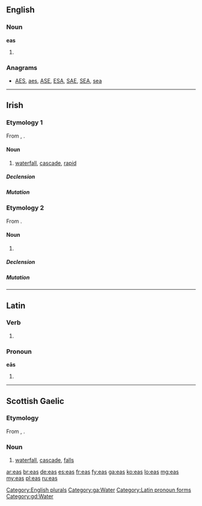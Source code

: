 {{also|EAS}}
==English==

===Noun===
'''eas'''

# {{plural of|ea}}

===Anagrams===
* [[AES#English|AES]], [[aes#English|aes]], [[ASE#English|ASE]], [[ESA#English|ESA]], [[SAE#English|SAE]], [[SEA#English|SEA]], [[sea#English|sea]]

[[Category:English plurals]]

----

==Irish==

===Etymology 1===
From {{etyl|sga|ga}} {{term|es|lang=sga}}, {{term|ess||cataract, rapid, rapidly flowing stream|lang=sga}}.

====Noun====
{{head|ga|noun|g=m}}

# [[waterfall]], [[cascade]], [[rapid]]

=====Declension=====
{{ga-noun-m3|e|as|asa|asanna}}

=====Mutation=====
{{ga mut vowel}}

===Etymology 2===
From {{etyl|sga|ga}} {{term|es||stoat, weasel|lang=sga}}.

====Noun====
{{head|ga|noun|g=m}}

# {{alternative form of|easóg|lang=ga}}

=====Declension=====
{{ga-noun-f-irreg|e|as|asa|asa|as}}

=====Mutation=====
{{ga mut vowel}}

[[Category:ga:Water]]

----

==Latin==

===Verb===
{{la-verb-form|eās}}

# {{conjugation of|eo|eō|2|s|pres|act|sub}}

===Pronoun===
'''eās'''

# {{inflection of|is|is|acc|f|p|lang=la}}

[[Category:Latin pronoun forms]]

----

==Scottish Gaelic==

===Etymology===
From {{etyl|sga|gd}} {{term|es|lang=sga}}, {{term|ess||cataract, rapid, rapidly flowing stream|lang=sga}}.

===Noun===
{{gd-noun|g=m|gen=easa|pl=easan}}

# [[waterfall]], [[cascade]], [[falls]]

[[Category:gd:Water]]

[[ar:eas]]
[[br:eas]]
[[de:eas]]
[[es:eas]]
[[fr:eas]]
[[fy:eas]]
[[ga:eas]]
[[ko:eas]]
[[lo:eas]]
[[mg:eas]]
[[my:eas]]
[[pl:eas]]
[[ru:eas]]